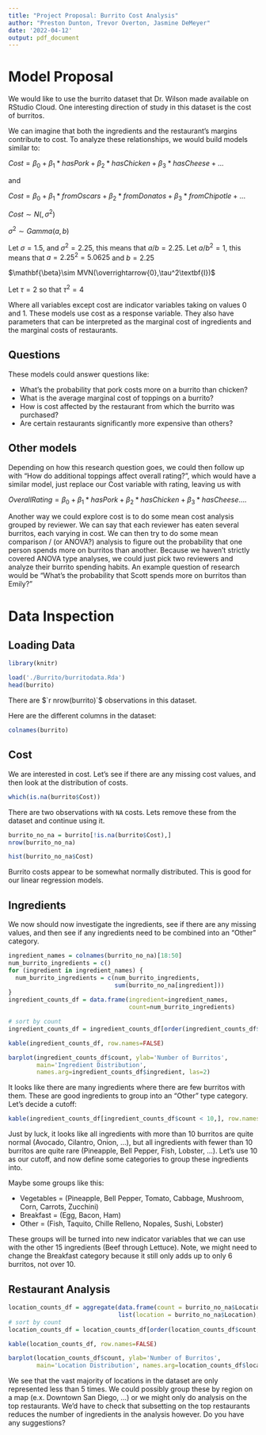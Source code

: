 ```yaml
---
title: "Project Proposal: Burrito Cost Analysis"
author: "Preston Dunton, Trevor Overton, Jasmine DeMeyer"
date: '2022-04-12'
output: pdf_document
---
```


# Model Proposal

We would like to use the burrito dataset that Dr. Wilson made available on RStudio Cloud.  One interesting direction of study in this dataset is the cost of burritos.

We can imagine that both the ingredients and the restaurant’s margins contribute to cost.  To analyze these relationships, we would build models similar to:

$Cost = \beta_0 + \beta_1*hasPork +\beta_2*hasChicken +\beta_3*hasCheese +...$

and

$Cost = \beta_0 + \beta_1*fromOscars + \beta_2*fromDonatos + \beta_3*fromChipotle +...$

$Cost\sim N(,\sigma^2)$

$\sigma^2\sim Gamma(a,b)$

Let $\sigma=1.5$, and $\sigma^{2}=2.25$, this means that $a/b=2.25$.  Let $a/b^2=1$,
this means that $a=2.25^2=5.0625$ and $b=2.25$

$\mathbf{\beta}\sim MVN(\overrightarrow{0},\tau^2\textbf{I})$

Let $\tau=2$ so that $\tau^2=4$

Where all variables except cost are indicator variables taking on values 0 and 1.  These models use cost as a response variable. They also have parameters that can be interpreted as the marginal cost of ingredients and the marginal costs of restaurants. 

## Questions

These models could answer questions like:

* What’s the probability that pork costs more on a burrito than chicken?
* What is the average marginal cost of toppings on a burrito?
* How is cost affected by the restaurant from which the burrito was purchased? 
* Are certain restaurants significantly more expensive than others? 

## Other models

Depending on how this research question goes, we could then follow up with "How do additional toppings affect overall rating?", which would have a similar model, just replace our Cost variable with rating, leaving us with 

$OverallRating = \beta_0+\beta_1*hasPork+\beta_2*hasChicken+\beta_3*hasCheese...$.

Another way we could explore cost is to do some mean cost analysis grouped by reviewer.  We can say that each reviewer has eaten several burritos, each varying in cost.  We can then try to do some mean comparison / (or ANOVA?) analysis to figure out the probability that one person spends more on burritos than another.  Because we haven’t strictly covered ANOVA type analyses, we could just pick two reviewers and analyze their burrito spending habits.  An example question of research would be “What’s the probability that Scott spends more on burritos than Emily?”



# Data Inspection

## Loading Data

```r
library(knitr)
```

```r
load('./Burrito/burritodata.Rda')
head(burrito)
```


There are $`r nrow(burrito)`$ observations in this dataset.

Here are the different columns in the dataset:
```r
colnames(burrito)
```

## Cost

We are interested in cost.  Let's see if there are any missing cost values, and then look at the distribution of costs.

```r
which(is.na(burrito$Cost))
```

There are two observations with `NA` costs.  Lets remove these from the dataset and continue using it.

```r
burrito_no_na = burrito[!is.na(burrito$Cost),]
nrow(burrito_no_na)

```

```r
hist(burrito_no_na$Cost)

```

Burrito costs appear to be somewhat normally distributed.  This is good for our linear regression models.

## Ingredients

We now should now investigate the ingredients, see if there are any missing values, and then see if any ingredients need to be combined into an "Other" category.


```r

ingredient_names = colnames(burrito_no_na)[18:50]
num_burrito_ingredients = c()
for (ingredient in ingredient_names) {
  num_burrito_ingredients = c(num_burrito_ingredients, 
                              sum(burrito_no_na[ingredient]))  
}
ingredient_counts_df = data.frame(ingredient=ingredient_names, 
                                  count=num_burrito_ingredients)

# sort by count
ingredient_counts_df = ingredient_counts_df[order(ingredient_counts_df$count, decreasing=TRUE),] 

kable(ingredient_counts_df, row.names=FALSE)

barplot(ingredient_counts_df$count, ylab='Number of Burritos',
        main='Ingredient Distribution', 
        names.arg=ingredient_counts_df$ingredient, las=2)
```

It looks like there are many ingredients where there are few burritos with them.  These are good ingredients to group into an "Other" type category.  Let's decide a cutoff:

```r
kable(ingredient_counts_df[ingredient_counts_df$count < 10,], row.names=FALSE)
```

Just by luck, it looks like all ingredients with more than 10 burritos are quite normal (Avocado, Cilantro, Onion, ...), but all ingredients with fewer than 10 burritos are quite rare (Pineapple, Bell Pepper, Fish, Lobster, ...).  Let's use 10 as our cutoff, and now define some categories to group these ingredients into.

Maybe some groups like this:

* Vegetables = (Pineapple, Bell Pepper, Tomato, Cabbage, Mushroom, Corn, Carrots, Zucchini)
* Breakfast = (Egg, Bacon, Ham)
* Other = (Fish, Taquito, Chille Relleno, Nopales, Sushi, Lobster)

These groups will be turned into new indicator variables that we can use with the other 15 ingredients (Beef through Lettuce).  Note, we might need to change the Breakfast category because it still only adds up to only 6 burritos, not over 10.


## Restaurant Analysis

```r

location_counts_df = aggregate(data.frame(count = burrito_no_na$Location), 
                               list(location = burrito_no_na$Location), length)
# sort by count
location_counts_df = location_counts_df[order(location_counts_df$count, decreasing=TRUE),] 

kable(location_counts_df, row.names=FALSE)

barplot(location_counts_df$count, ylab='Number of Burritos', 
        main='Location Distribution', names.arg=location_counts_df$location, las=2)

```

We see that the vast majority of locations in the dataset are only represented less than 5 times.  We could possibly group these by region on a map (e.x. Downtown San Diego, ...) or we might only do analysis on the top restaurants.  We'd have to check that subsetting on the top restaurants reduces the number of ingredients in the analysis however.  Do you have any suggestions? 
